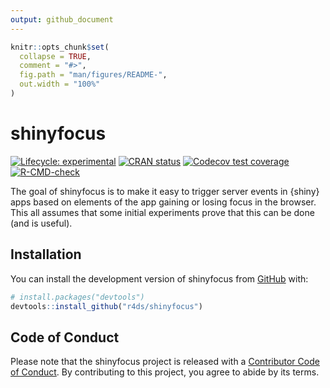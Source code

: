```yaml
---
output: github_document
---
```


<!-- README.md is generated from README.Rmd. Please edit that file -->

```r
knitr::opts_chunk$set(
  collapse = TRUE,
  comment = "#>",
  fig.path = "man/figures/README-",
  out.width = "100%"
)
```

# shinyfocus

<!-- badges: start -->
[![Lifecycle: experimental](https://img.shields.io/badge/lifecycle-experimental-orange.svg)](https://lifecycle.r-lib.org/articles/stages.html#experimental)
[![CRAN status](https://www.r-pkg.org/badges/version/shinyfocus)](https://CRAN.R-project.org/package=shinyfocus)
[![Codecov test coverage](https://codecov.io/gh/r4ds/shinyfocus/branch/main/graph/badge.svg)](https://app.codecov.io/gh/r4ds/shinyfocus?branch=main)
[![R-CMD-check](https://github.com/r4ds/shinyfocus/actions/workflows/R-CMD-check.yaml/badge.svg)](https://github.com/r4ds/shinyfocus/actions/workflows/R-CMD-check.yaml)
<!-- badges: end -->

The goal of shinyfocus is to make it easy to trigger server events in {shiny} apps based on elements of the app gaining or losing focus in the browser.
This all assumes that some initial experiments prove that this can be done (and is useful).

## Installation

You can install the development version of shinyfocus from [GitHub](https://github.com/) with:

``` r
# install.packages("devtools")
devtools::install_github("r4ds/shinyfocus")
```

## Code of Conduct

Please note that the shinyfocus project is released with a [Contributor Code of Conduct](https://contributor-covenant.org/version/2/1/CODE_OF_CONDUCT.html). By contributing to this project, you agree to abide by its terms.
